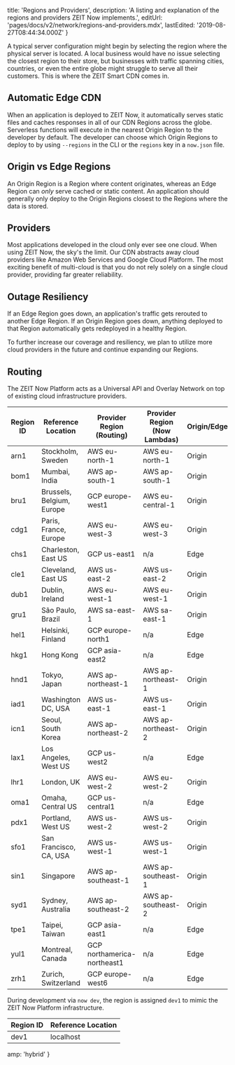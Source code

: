 
  title: 'Regions and Providers',
  description:
    'A listing and explanation of the regions and providers ZEIT Now implements.',
  editUrl: 'pages/docs/v2/network/regions-and-providers.mdx',
  lastEdited: '2019-08-27T08:44:34.000Z'
}

A typical server configuration might begin by selecting the region where the physical server is located. A local business would have no issue selecting the closest region to their store, but businesses with traffic spanning cities, countries, or even the entire globe might struggle to serve all their customers. This is where the ZEIT Smart CDN comes in.

## Automatic Edge CDN

When an application is deployed to ZEIT Now, it automatically serves static files and caches responses in all of our CDN Regions across the globe. Serverless functions will execute in the nearest Origin Region to the developer by default. The developer can choose which Origin Regions to deploy to by using `--regions` in the CLI or the `regions` key in a `now.json` file.

## Origin vs Edge Regions

An Origin Region is a Region where content originates, whereas an Edge Region can _only_ serve cached or static content. An application should generally only deploy to the Origin Regions closest to the Regions where the data is stored.

## Providers

Most applications developed in the cloud only ever see one cloud. When using ZEIT Now, the sky's the limit. Our CDN abstracts away cloud providers like Amazon Web Services and Google Cloud Platform. The most exciting benefit of multi-cloud is that you do not rely solely on a single cloud provider, providing far greater reliability.

## Outage Resiliency

If an Edge Region goes down, an application's traffic gets rerouted to another Edge Region. If an Origin Region goes down, anything deployed to that Region automatically gets redeployed in a healthy Region.

To further increase our coverage and resiliency, we plan to utilize more cloud providers in the future and continue expanding our Regions.

## Routing

The ZEIT Now Platform acts as a Universal API and Overlay Network on top of existing cloud infrastructure providers.

| Region ID | Reference Location        | Provider Region (Routing)   | Provider Region (Now Lambdas) | Origin/Edge |
| --------- | ------------------------- | --------------------------- | ----------------------------- | ----------- |
| arn1      | Stockholm, Sweden         | AWS eu-north-1              | AWS eu-north-1                | Origin      |
| bom1      | Mumbai, India             | AWS ap-south-1              | AWS ap-south-1                | Origin      |
| bru1      | Brussels, Belgium, Europe | GCP europe-west1            | AWS eu-central-1              | Origin      |
| cdg1      | Paris, France, Europe     | AWS eu-west-3               | AWS eu-west-3                 | Origin      |
| chs1      | Charleston, East US       | GCP us-east1                | n/a                           | Edge        |
| cle1      | Cleveland, East US        | AWS us-east-2               | AWS us-east-2                 | Origin      |
| dub1      | Dublin, Ireland           | AWS eu-west-1               | AWS eu-west-1                 | Origin      |
| gru1      | São Paulo, Brazil         | AWS sa-east-1               | AWS sa-east-1                 | Origin      |
| hel1      | Helsinki, Finland         | GCP europe-north1           | n/a                           | Edge        |
| hkg1      | Hong Kong                 | GCP asia-east2              | n/a                           | Edge        |
| hnd1      | Tokyo, Japan              | AWS ap-northeast-1          | AWS ap-northeast-1            | Origin      |
| iad1      | Washington DC, USA        | AWS us-east-1               | AWS us-east-1                 | Origin      |
| icn1      | Seoul, South Korea        | AWS ap-northeast-2          | AWS ap-northeast-2            | Origin      |
| lax1      | Los Angeles, West US      | GCP us-west2                | n/a                           | Edge        |
| lhr1      | London, UK                | AWS eu-west-2               | AWS eu-west-2                 | Origin      |
| oma1      | Omaha, Central US         | GCP us-central1             | n/a                           | Edge        |
| pdx1      | Portland, West US         | AWS us-west-2               | AWS us-west-2                 | Origin      |
| sfo1      | San Francisco, CA, USA    | AWS us-west-1               | AWS us-west-1                 | Origin      |
| sin1      | Singapore                 | AWS ap-southeast-1          | AWS ap-southeast-1            | Origin      |
| syd1      | Sydney, Australia         | AWS ap-southeast-2          | AWS ap-southeast-2            | Origin      |
| tpe1      | Taipei, Taiwan            | GCP asia-east1              | n/a                           | Edge        |
| yul1      | Montreal, Canada          | GCP northamerica-northeast1 | n/a                           | Edge        |
| zrh1      | Zurich, Switzerland       | GCP europe-west6            | n/a                           | Edge        |

During development via `now dev`, the region is assigned `dev1` to mimic the ZEIT Now Platform infrastructure.

| Region ID | Reference Location |
| --------- | ------------------ |
| dev1      | localhost          |


  amp: 'hybrid'
}
